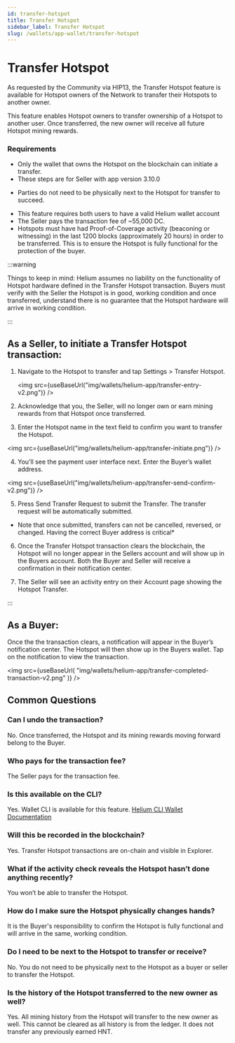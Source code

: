 ```yaml
---
id: transfer-hotspot
title: Transfer Hotspot
sidebar_label: Transfer Hotspot
slug: /wallets/app-wallet/transfer-hotspot
---
```



# Transfer Hotspot

As requested by the Community via HIP13, the Transfer Hotspot feature is
available for Hotspot owners of the Network to transfer their Hotspots to
another owner.

This feature enables Hotspot owners to transfer ownership of a Hotspot to
another user. Once transferred, the new owner will receive all future Hotspot
mining rewards.

### Requirements

- Only the wallet that owns the Hotspot on the blockchain can initiate a
  transfer.
- These steps are for Seller with app version 3.10.0

* Parties do not need to be physically next to the Hotspot for transfer to
  succeed.

- This feature requires both users to have a valid Helium wallet account
- The Seller pays the transaction fee of ~55,000 DC.
- Hotspots must have had Proof-of-Coverage activity (beaconing or witnessing) in the last 1200 blocks (approximately 20 hours) in order to be transferred. This is to ensure the Hotspot is fully functional for the protection of the buyer.

:::warning

Things to keep in mind: Helium assumes no liability on the functionality of
Hotspot hardware defined in the Transfer Hotspot transaction. Buyers must verify
with the Seller the Hotspot is in good, working condition and once transferred,
understand there is no guarantee that the Hotspot hardware will arrive in
working condition.

:::

## As a Seller, to initiate a Transfer Hotspot transaction:

1. Navigate to the Hotspot to transfer and tap Settings > Transfer Hotspot.

   <img src={useBaseUrl("img/wallets/helium-app/transfer-entry-v2.png")} />

2. Acknowledge that you, the Seller, will no longer own or earn mining rewards
   from that Hotspot once transferred.
3. Enter the Hotspot name in the text field to confirm you want to transfer the
   Hotspot.

<img src={useBaseUrl("img/wallets/helium-app/transfer-initiate.png")} />

4. You’ll see the payment user interface next. Enter the Buyer’s wallet address.

<img src={useBaseUrl("img/wallets/helium-app/transfer-send-confirm-v2.png")} />

5. Press Send Transfer Request to submit the Transfer. The transfer request will
   be automatically submitted.

- Note that once submitted, transfers can not be cancelled, reversed, or
  changed. Having the correct Buyer address is critical\*

6. Once the Transfer Hotspot transaction clears the blockchain, the Hotspot will
   no longer appear in the Sellers account and will show up in the Buyers
   account. Both the Buyer and Seller will receive a confirmation in their
   notification center.

7. The Seller will see an activity entry on their Account page showing the
   Hotspot Transfer.

:::

## As a Buyer:

Once the the transaction clears, a notification will appear in the Buyer’s
notification center. The Hotspot will then show up in the Buyers wallet. Tap on
the notification to view the transaction.

<img
  src={useBaseUrl(
    "img/wallets/helium-app/transfer-completed-transaction-v2.png"
  )}
/>

## Common Questions

### Can I undo the transaction?

No. Once transferred, the Hotspot and its mining rewards moving forward belong
to the Buyer.

### Who pays for the transaction fee?

The Seller pays for the transaction fee.

### Is this available on the CLI?

Yes. Wallet CLI is available for this feature.
[Helium CLI Wallet Documentation](/wallets/cli-wallet)

### Will this be recorded in the blockchain?

Yes. Transfer Hotspot transactions are on-chain and visible in Explorer.

### What if the activity check reveals the Hotspot hasn’t done anything recently?

You won’t be able to transfer the Hotspot.

### How do I make sure the Hotspot physically changes hands?

It is the Buyer's responsibility to confirm the Hotspot is fully functional and
will arrive in the same, working condition.

### Do I need to be next to the Hotspot to transfer or receive?

No. You do not need to be physically next to the Hotspot as a buyer or seller to
transfer the Hotspot.

### Is the history of the Hotspot transferred to the new owner as well?

Yes. All mining history from the Hotspot will transfer to the new owner as well.
This cannot be cleared as all history is from the ledger. It does not transfer
any previously earned HNT.
